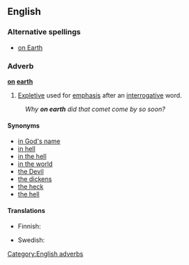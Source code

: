 ==English==
===Alternative spellings===
* [[on Earth]]

===Adverb===
'''[[on]] [[earth]]'''

# [[Expletive]] used for [[emphasis]] after an [[interrogative]] word.
:''Why '''on earth''' did that comet come by so soon?''

====Synonyms====
* [[in God's name]]
* [[in hell]]
* [[in the hell]]
* [[in the world]]
* [[the Devil]]
* [[the dickens]]
* [[the heck]]
* [[the hell]]

====Translations====
{{trans-top|expletive giving emphasis after interrogative word}}
* Finnish: {{t+|fi|ihme|ihmettä}}
{{trans-mid}}
* Swedish: {{t|sv|i hela världen}}
{{trans-bottom}}

[[Category:English adverbs]]